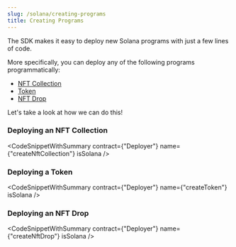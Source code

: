 ```yaml
---
slug: /solana/creating-programs
title: Creating Programs
---
```



The SDK makes it easy to deploy new Solana programs with just a few lines of code.

More specifically, you can deploy any of the following programs programmatically:

- [NFT Collection](https://portal.thirdweb.com/programs/nft-collections)
- [Token](https://portal.thirdweb.com/programs/tokens)
- [NFT Drop](https://portal.thirdweb.com/programs/nft-drops)

Let's take a look at how we can do this!

### Deploying an NFT Collection

<CodeSnippetWithSummary
  contract={"Deployer"}
  name={"createNftCollection"}
  isSolana
/>

### Deploying a Token

<CodeSnippetWithSummary contract={"Deployer"} name={"createToken"} isSolana />

### Deploying an NFT Drop

<CodeSnippetWithSummary contract={"Deployer"} name={"createNftDrop"} isSolana />
